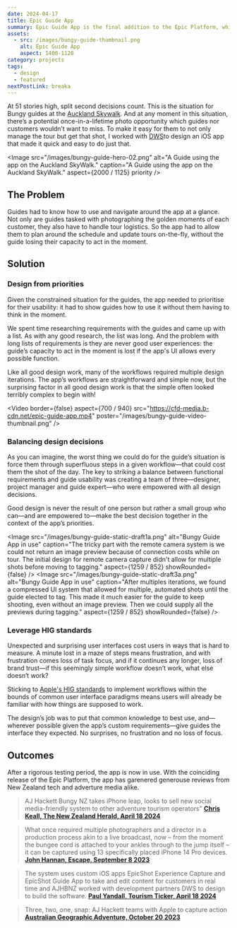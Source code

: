 ```yaml
---
date: 2024-04-17
title: Epic Guide App
summary: Epic Guide App is the final addition to the Epic Platform, which DWS have been ideating, designing, building and testing for AJHackett Bungy over the last 3 years.
assets:
  - src: /images/bungy-guide-thumbnail.png
    alt: Epic Guide App
    aspect: 1400-1120
category: projects
tags:
  - design
  - featured
nextPostLink: breaka
---
```


At 51 stories high, split second decisions count. This is the situation for Bungy guides at the [Auckland Skywalk](https://www.bungy.co.nz/auckland/sky-tower/skywalk/). And at any moment in this situation, there’s a potential once-in-a-lifetime photo opportunity which guides nor customers wouldn’t want to miss. To make it easy for them to not only manage the tour but get that shot, I worked with [DWS](https://www.dws.cloud/)to design an iOS app that made it quick and easy to do just that.

<Image
  src="/images/bungy-guide-hero-02.png"
  alt="A Guide using the app on the Auckland SkyWalk."
  caption="A Guide using the app on the Auckland SkyWalk."
  aspect={2000 / 1125}
  priority
/>

## The Problem

Guides had to know how to use and navigate around the app at a glance. Not only are guides tasked with photographing the golden moments of each customer, they also have to handle tour logistics. So the app had to allow them to plan around the schedule and update tours on-the-fly, without the guide losing their capacity to act in the moment.

## Solution

### Design from priorities

Given the constrained situation for the guides, the app needed to prioritise for their usability: it had to show guides how to use it without them having to think in the moment.

We spent time researching requirements with the guides and came up with a list. As with any good research, the list was long. And the problem with long lists of requirements is they are never good user experiences: the guide’s capacity to act in the moment is lost if the app's UI allows every possible function.

Like all good design work, many of the workflows required multiple design iterations. The app’s workflows are straightforward and simple now, but the surprising factor in all good design work is that the simple often looked terribly complex to begin with!

<Video
  border={false}
  aspect={700 / 940}
  src="https://cfd-media.b-cdn.net/epic-guide-app.mp4"
  poster="/images/bungy-guide-video-thumbnail.png"
/>

### Balancing design decisions

As you can imagine, the worst thing we could do for the guide’s situation is force them through superfluous steps in a given workflow—that could cost them the shot of the day. The key to striking a balance between functional requirements and guide usability was creating a team of three—designer, project manager and guide expert—who were empowered with all design decisions.

Good design is never the result of one person but rather a small group who can—and are empowered to—make the best decision together in the context of the app’s priorities.

<Image
  src="/images/bungy-guide-static-draft1a.png"
  alt="Bungy Guide App in use"
  caption="The tricky part with the remote camera system is we could not return an image preview because of connection costs while on tour. The initial design for remote camera capture didn't allow for multiple shots before moving to tagging."
  aspect={1259 / 852}
  showRounded={false}
/>
<Image
  src="/images/bungy-guide-static-draft3a.png"
  alt="Bungy Guide App in use"
  caption="After multiples iterations, we found a compressed UI system that allowed for multiple, automated shots until the guide elected to tag. This made it much easier for the guide to keep shooting, even without an image preview. Then we could supply all the previews during tagging."
  aspect={1259 / 852}
  showRounded={false}
/>

### Leverage HIG standards

Unexpected and surprising user interfaces cost users in ways that is hard to measure. A minute lost in a maze of steps means frustration, and with frustration comes loss of task focus, and if it continues any longer, loss of brand trust—if this seemingly simple workflow doesn’t work, what else doesn’t work?

Sticking to [Apple's HIG standards](https://developer.apple.com/design/human-interface-guidelines) to implement workflows within the bounds of common user interface paradigms means users will already be familiar with how things are supposed to work.

The design’s job was to put that common knowledge to best use, and—wherever possible given the app’s custom requirements—give guides the interface they expected. No surprises, no frustration and no loss of focus.

## Outcomes

After a rigorous testing period, the app is now in use. With the coinciding release of the Epic Platform, the app has garenered generouse reviews from New Zealand tech and adverture media alike.

> AJ Hackett Bungy NZ takes iPhone leap, looks to sell new social media-friendly system to other adventure tourism operators"
> **[Chris Keall, The New Zealand Herald, April 18 2024](https://www.nzherald.co.nz/business/aj-hackett-bungy-nz-takes-iphone-leap-looks-to-sell-new-social-media-friendly-system-to-other-adventure-tourism-operators/KOP5WLMU2ZBLNAAKOUBND3VT3Y/)**

> What once required multiple photographers and a director in a production process akin to a live broadcast, now – from the moment the bungee cord is attached to your ankles through to the jump itself – it can be captured using 13 specifically placed iPhone 14 Pro devices.
> **[John Hannan, Escape, September 8 2023](https://www.escape.com.au/destinations/new-zealand/travel-expert-reviews-bungee-jumping-at-aj-hackett-bungy-in-queenstown/news-story/d8dcebb64b6e31186a6dddb82ac0590f)**

> The system uses custom iOS apps EpicShot Experience Capture and EpicShot Guide App to take and edit content for customers in real time and AJHBNZ worked with development partners DWS to design to build the software.
> **[Paul Yandall, Tourism Ticker, April 18 2024](https://www.tourismticker.com/2024/04/18/aj-hackett-bungy-nz-apple-launch-epicshot-to-capture-share-experiences-instantly/)**

> Three, two, one, snap: AJ Hackett teams with Apple to capture action
> **[Australian Geographic Adventure, October 20 2023](https://www.australiangeographic.com.au/australian-geographic-adventure/2023/10/three-two-one-snap-aj-hackett-teams-with-apple-to-capture-action/)**
